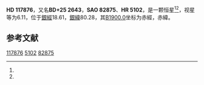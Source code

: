 {{Starbox begin
| name = HD 117876
}}
{{Starbox observe
| epoch = [[J2000.0|J2000.0]]
| constell = {{星座名待查}}<ref name=SIMBAD>{{cite web
 | url=http://simbad.u-strasbg.fr/simbad/sim-id?Ident=HR+5102
 | title =Pulsating variable Star
 | publisher=Centre de Données astronomiques de Strasbourg
 | work=SIMBAD
 | accessdate=2012-07-13}}</ref><ref name=DATA>{{cite web
 | url=http://vizier.u-strasbg.fr/viz-bin/VizieR-5?-out.add=.&-source=5050&-corr=PK=HR&-out.max=9999&HR=5102
 | title=VizieR Detailed Page
 | accessdate=2012-07-13
 | archive-date=2016-03-05
 | archive-url=https://web.archive.org/web/20160305203102/http://vizier.u-strasbg.fr/viz-bin/VizieR-5?-out.add=.&-source=5050&-corr=PK=HR&-out.max=9999&HR=5102
 | dead-url=no
 }}</ref>
| 星官 = 
| ra = {{RA|13|32|48.1}}<ref name=SIMBAD /><ref name=DATA />
| dec = {{DEC|+24|20|47}}<ref name=SIMBAD /><ref name=DATA />
| appmag_v = 6.11<ref name=SIMBAD /><ref name=DATA />
}}
{{Starbox character
| class = G8III<ref name=SIMBAD /><ref name=DATA />
| b-v = 0.96<ref name=SIMBAD /><ref name=DATA />
| u-b = 0.7<ref name=SIMBAD /><ref name=DATA />
| r-i = 0.53<ref name=SIMBAD /><ref name=DATA />
| variable = 
}}
{{Starbox astrometry
| radial_v = 0.7
| prop_mo_ra = 6
| parallax = 
| p_error = 
}}
{{Starbox catalog
| names =BD+25 2643，[[SAO星表|SAO]] 82875，[[HD星表|HD]] 117876，[[HR星表|HR]] 5102}}
{{Starbox reference |Simbad=HR+5102}}
{{Starbox end}}

'''HD 117876'''，又名'''BD+25 2643'''，'''SAO 82875'''、'''HR 5102'''，是一颗恒星<ref name=SIMBAD /><ref name=DATA />，视星等为6.11，位于[[銀道座標系|銀經]]18.61，[[銀道座標系|銀緯]]80.28，其[[B1900.0|B1900.0]]坐标为赤經{{RA|13|28|3.9}}，赤緯{{DEC|+24|80.28|58}}。

== 参考文献 ==
{{reflist}}

{{star-stub}}

[[Category:HD和HDE天體|117876]]
[[Category:HR天體|5102]]
[[Category:SAO天體|82875]]